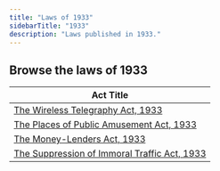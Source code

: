 ```yaml
---
title: "Laws of 1933"
sidebarTitle: "1933"
description: "Laws published in 1933."
---
```


## Browse the laws of 1933

| Act Title |
|-----------|
| [The Wireless Telegraphy Act, 1933](/laws/act-162) |
| [The Places of Public Amusement Act, 1933](/laws/act-161) |
| [The Money-Lenders Act, 1933](/laws/act-160) |
| [The Suppression of Immoral Traffic Act, 1933](/laws/act-159) |
